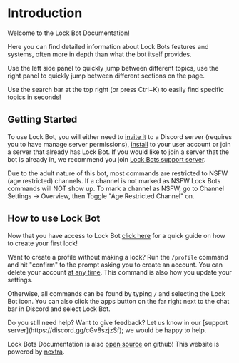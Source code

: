 
# Introduction

Welcome to the Lock Bot Documentation!

Here you can find detailed information about Lock Bots features and systems, often more in depth than what the bot itself provides. 

Use the left side panel to quickly jump between different topics, use the right panel to quickly jump between different sections on the page.

<Callout type="info">
  Use the search bar at the top right (or press Ctrl+K) to easily find specific topics in seconds!
</Callout>

## Getting Started

To use Lock Bot, you will either need to [invite it](https://discord.com/oauth2/authorize?client_id=1107865216030617600&permissions=379968&scope=bot%20applications.commands) to a Discord server (requires you to have manage server permissions), [install](https://discord.com/oauth2/authorize?client_id=1107865216030617600&scope=applications.commands&integration_type=1) to your user account or join a server that already has Lock Bot. If you would like to join a server that the bot is already in, we recommend you join [Lock Bots support server](https://discord.gg/cGv8szjzSf).

<Callout type="warning">
  Due to the adult nature of this bot, most commands are restricted to NSFW (age restricted) channels. If a channel is not marked as NSFW Lock Bots commands will NOT show up. To mark a channel as NSFW, go to Channel Settings -> Overview, then Toggle "Age Restricted Channel" on.
</Callout>

## How to use Lock Bot

Now that you have access to Lock Bot [click here](/docs/lock-settings/how-to-start) for a quick guide on how to create your first lock!

Want to create a profile without making a lock? Run the `/profile` command and hit "confirm" to the prompt asking you to create an account. You can delete your account [at any time](privacy-policy#deleting-your-data). This command is also how you update your settings.

Otherwise, all commands can be found by typing `/` and selecting the Lock Bot icon. You can also click the apps button on the far right next to the chat bar in Discord and select Lock Bot.

<Callout type="info">
Do you still need help? Want to give feedback? Let us know in our [support server](https://discord.gg/cGv8szjzSf); we would be happy to help.
</Callout>

Lock Bots Documentation is also [open source](https://github.com/shy-foxo/lock-bot-docs/tree/main) on github! This website is powered by [nextra](https://nextra.site/).